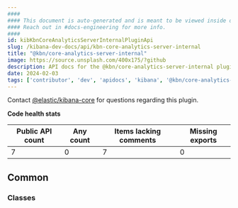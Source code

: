 ```yaml
---
####
#### This document is auto-generated and is meant to be viewed inside our experimental, new docs system.
#### Reach out in #docs-engineering for more info.
####
id: kibKbnCoreAnalyticsServerInternalPluginApi
slug: /kibana-dev-docs/api/kbn-core-analytics-server-internal
title: "@kbn/core-analytics-server-internal"
image: https://source.unsplash.com/400x175/?github
description: API docs for the @kbn/core-analytics-server-internal plugin
date: 2024-02-03
tags: ['contributor', 'dev', 'apidocs', 'kibana', '@kbn/core-analytics-server-internal']
---
```




Contact [@elastic/kibana-core](https://github.com/orgs/elastic/teams/kibana-core) for questions regarding this plugin.

**Code health stats**

| Public API count  | Any count | Items lacking comments | Missing exports |
|-------------------|-----------|------------------------|-----------------|
| 7 | 0 | 7 | 0 |

## Common

### Classes
<DocDefinitionList data={kbnCoreAnalyticsServerInternalObj.common.classes}/>

